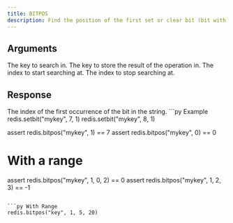 ```yaml
---
title: BITPOS
description: Find the position of the first set or clear bit (bit with a value of 1 or 0) in a Redis string key. 
---
```


## Arguments

<ParamField body="key" type="str" required>
    The key to search in.
</ParamField>

<ParamField body="bit" type="0 | 1" required>
    The key to store the result of the operation in.
</ParamField>

<ParamField body="start" type="int" >
   The index to start searching at.
   </ParamField>

<ParamField body="end" type="int" >
   The index to stop searching at.
   </ParamField>

## Response

<ResponseField type="int" required>
  The index of the first occurrence of the bit in the string.
</ResponseField>

<RequestExample>
```py Example
redis.setbit("mykey", 7, 1)
redis.setbit("mykey", 8, 1)

assert redis.bitpos("mykey", 1) == 7
assert redis.bitpos("mykey", 0) == 0

# With a range
assert redis.bitpos("mykey", 1, 0, 2) == 0
assert redis.bitpos("mykey", 1, 2, 3) == -1
```

```py With Range
redis.bitpos("key", 1, 5, 20)
```

</RequestExample>
